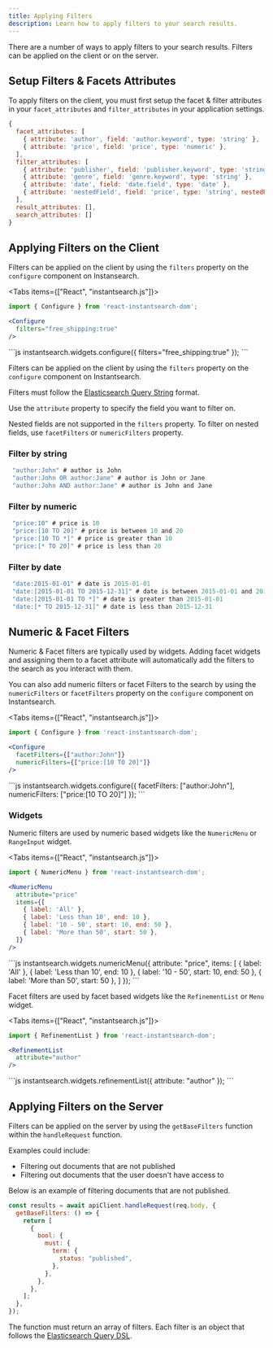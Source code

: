 ```yaml
---
title: Applying Filters
description: Learn how to apply filters to your search results.
---
```



There are a number of ways to apply filters to your search results. Filters can be applied on the client or on the server.

## Setup Filters & Facets Attributes

To apply filters on the client, you must first setup the facet & filter attributes in your `facet_attributes` and `filter_attributes` in your application settings.

```js
{
  facet_attributes: [
    { attribute: 'author', field: 'author.keyword', type: 'string' },
    { attribute: 'price', field: 'price', type: 'numeric' },
  ],
  filter_attributes: [
    { attribute: 'publisher', field: 'publisher.keyword', type: 'string' },
    { attribute: 'genre', field: 'genre.keyword', type: 'string' },
    { attribute: 'date', field: 'date.field', type: 'date' },
    { attribute: 'nestedField', field: 'price', type: 'string', nestedPath: 'nested' }
  ],
  result_attributes: [],
  search_attributes: []
}
```

## Applying Filters on the Client

Filters can be applied on the client by using the `filters` property on the `configure` component on Instansearch.

<Tabs items={["React", "instantsearch.js"]}>
  <Tab> 
```jsx
import { Configure } from 'react-instantsearch-dom';

<Configure
  filters="free_shipping:true"
/>
```
  </Tab>
  <Tab>
```js
instantsearch.widgets.configure({
  filters="free_shipping:true"
});
```
  </Tab>
</Tabs>

Filters can be applied on the client by using the `filters` property on the `configure` component on Instantsearch.

Filters must follow the [Elasticsearch Query String](https://www.elastic.co/guide/en/elasticsearch/reference/current/query-dsl-query-string-query.html) format.

Use the `attribute` property to specify the field you want to filter on.

Nested fields are not supported in the `filters` property. To filter on nested fields, use `facetFilters` or `numericFilters` property.

### Filter by string

```js
 "author:John" # author is John
 "author:John OR author:Jane" # author is John or Jane
 "author:John AND author:Jane" # author is John and Jane
```

### Filter by numeric

```js
 "price:10" # price is 10
 "price:[10 TO 20]" # price is between 10 and 20
 "price:[10 TO *]" # price is greater than 10
 "price:[* TO 20]" # price is less than 20
```

### Filter by date

```js
 "date:2015-01-01" # date is 2015-01-01
 "date:[2015-01-01 TO 2015-12-31]" # date is between 2015-01-01 and 2015-12-31
 "date:[2015-01-01 TO *]" # date is greater than 2015-01-01
 "date:[* TO 2015-12-31]" # date is less than 2015-12-31
```

## Numeric & Facet Filters

Numeric & Facet filters are typically used by widgets. Adding facet widgets and assigning them to a facet attribute will automatically add the filters to the search as you interact with them.

You can also add numeric filters or facet Filters to the search by using the `numericFilters` or `facetFilters` property on the `configure` component on Instantsearch.

<Tabs items={["React", "instantsearch.js"]}>
  <Tab> 
```jsx
import { Configure } from 'react-instantsearch-dom';

<Configure
  facetFilters={["author:John"]}
  numericFilters={["price:[10 TO 20]"]}
/>
```
  </Tab>
  <Tab>
```js
instantsearch.widgets.configure({
  facetFilters: ["author:John"],
  numericFilters: ["price:[10 TO 20]"]
});
```
  </Tab>
</Tabs>

### Widgets

Numeric filters are used by numeric based widgets like the `NumericMenu` or `RangeInput` widget.

<Tabs items={["React", "instantsearch.js"]}>
  <Tab> 
```jsx
import { NumericMenu } from 'react-instantsearch-dom';

<NumericMenu
  attribute="price"
  items={[
    { label: 'All' },
    { label: 'Less than 10', end: 10 },
    { label: '10 - 50', start: 10, end: 50 },
    { label: 'More than 50', start: 50 },
  ]}
/>
```
  </Tab>
  <Tab>
```js
instantsearch.widgets.numericMenu({
  attribute: "price",
  items: [
    { label: 'All' },
    { label: 'Less than 10', end: 10 },
    { label: '10 - 50', start: 10, end: 50 },
    { label: 'More than 50', start: 50 },
  ]
});
```
  </Tab>
</Tabs>

Facet filters are used by facet based widgets like the `RefinementList` or `Menu` widget.

<Tabs items={["React", "instantsearch.js"]}>
  <Tab> 
```jsx
import { RefinementList } from 'react-instantsearch-dom';

<RefinementList
  attribute="author"
/>
```
  </Tab>
  <Tab>
```js
instantsearch.widgets.refinementList({
  attribute: "author"
});
```
  </Tab>
</Tabs>

## Applying Filters on the Server

Filters can be applied on the server by using the `getBaseFilters` function within the `handleRequest` function.

Examples could include:
- Filtering out documents that are not published
- Filtering out documents that the user doesn't have access to

Below is an example of filtering documents that are not published.

```js
const results = await apiClient.handleRequest(req.body, {
  getBaseFilters: () => {
    return [
      {
        bool: {
          must: {
            term: {
              status: "published",
            },
          },
        },
      },
    ];
  },
});
```

The function must return an array of filters. Each filter is an object that follows the [Elasticsearch Query DSL](https://www.elastic.co/guide/en/elasticsearch/reference/current/query-dsl.html).
